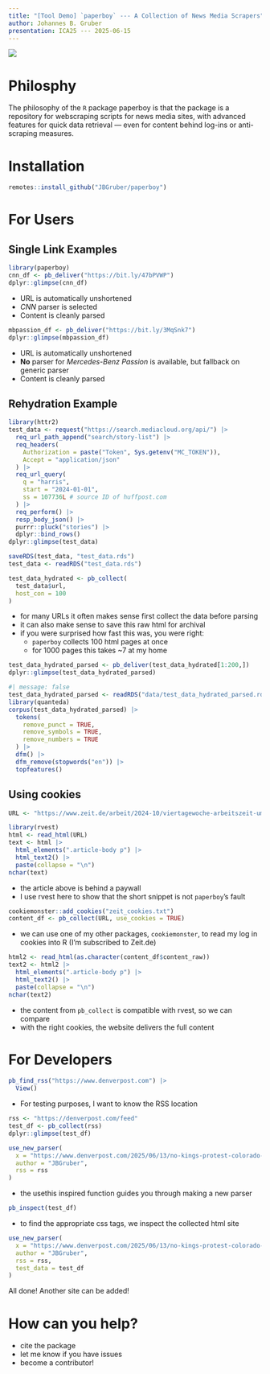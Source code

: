 ```yaml
---
title: "[Tool Demo] `paperboy` --- A Collection of News Media Scrapers"
author: Johannes B. Gruber
presentation: ICA25 --- 2025-06-15
---
```


![](paperboy_logo.svg)

# Philosphy

The philosophy of the `R` package paperboy is that the package is a repository for webscraping scripts for news media sites, with advanced features for quick data retrieval --- even for content behind log-ins or anti-scraping measures.

# Installation

```r
remotes::install_github("JBGruber/paperboy")
```

# For Users
## Single Link Examples

```r
library(paperboy)
cnn_df <- pb_deliver("https://bit.ly/47bPVWP")
dplyr::glimpse(cnn_df)
```

- URL is automatically unshortened
- *CNN* parser is selected
- Content is cleanly parsed

```r
mbpassion_df <- pb_deliver("https://bit.ly/3MqSnk7")
dplyr::glimpse(mbpassion_df)
```

- URL is automatically unshortened
- **No** parser for *Mercedes-Benz Passion* is available, but fallback on generic parser
- Content is cleanly parsed

## Rehydration Example

```r
library(httr2)
test_data <- request("https://search.mediacloud.org/api/") |> 
  req_url_path_append("search/story-list") |> 
  req_headers(
    Authorization = paste("Token", Sys.getenv("MC_TOKEN")),
    Accept = "application/json"
  ) |> 
  req_url_query(
    q = "harris",
    start = "2024-01-01",
    ss = 107736L # source ID of huffpost.com
  ) |> 
  req_perform() |> 
  resp_body_json() |> 
  purrr::pluck("stories") |> 
  dplyr::bind_rows()
dplyr::glimpse(test_data)
```

```r
saveRDS(test_data, "test_data.rds")
test_data <- readRDS("test_data.rds")
```


```r
test_data_hydrated <- pb_collect(
  test_data$url, 
  host_con = 100
)
```

- for many URLs it often makes sense first collect the data before parsing
- it can also make sense to save this raw html for archival
- if you were surprised how fast this was, you were right:
    - `paperboy` collects 100 html pages at once
    - for 1000 pages this takes ~7 at my home

```r
test_data_hydrated_parsed <- pb_deliver(test_data_hydrated[1:200,])
dplyr::glimpse(test_data_hydrated_parsed)
```

```r
#| message: false
test_data_hydrated_parsed <- readRDS("data/test_data_hydrated_parsed.rds")
library(quanteda)
corpus(test_data_hydrated_parsed) |> 
  tokens(
    remove_punct = TRUE,
    remove_symbols = TRUE,
    remove_numbers = TRUE
  ) |> 
  dfm() |> 
  dfm_remove(stopwords("en")) |> 
  topfeatures()
```

## Using cookies

```r
URL <- "https://www.zeit.de/arbeit/2024-10/viertagewoche-arbeitszeit-umsatz-effizienz-deutschland"

library(rvest)
html <- read_html(URL)
text <- html |> 
  html_elements(".article-body p") |> 
  html_text2() |> 
  paste(collapse = "\n")
nchar(text)
```

- the article above is behind a paywall
- I use rvest here to show that the short snippet is not `paperboy`'s fault

```r
cookiemonster::add_cookies("zeit_cookies.txt")
content_df <- pb_collect(URL, use_cookies = TRUE)
```

- we can use one of my other packages, `cookiemonster`, to read my log in cookies into R (I'm subscribed to Zeit.de)

```r
html2 <- read_html(as.character(content_df$content_raw))
text2 <- html2 |> 
  html_elements(".article-body p") |> 
  html_text2() |> 
  paste(collapse = "\n")
nchar(text2)
```

- the content from `pb_collect` is compatible with rvest, so we can compare
- with the right cookies, the website delivers the full content


# For Developers

```r
pb_find_rss("https://www.denverpost.com") |> 
  View()
```

- For testing purposes, I want to know the RSS location

```r
rss <- "https://denverpost.com/feed"
test_df <- pb_collect(rss)
dplyr::glimpse(test_df)
```

```r
use_new_parser(
  x = "https://www.denverpost.com/2025/06/13/no-kings-protest-colorado-donald-trump/",
  author = "JBGruber",
  rss = rss
)
```

- the usethis inspired function guides you through making a new parser

```r
pb_inspect(test_df)
```

- to find the appropriate css tags, we inspect the collected html site

```r
use_new_parser(
  x = "https://www.denverpost.com/2025/06/13/no-kings-protest-colorado-donald-trump/",
  author = "JBGruber",
  rss = rss,
  test_data = test_df
)
```

All done! Another site can be added!

# How can you help?

- cite the package
- let me know if you have issues
- become a contributor!

